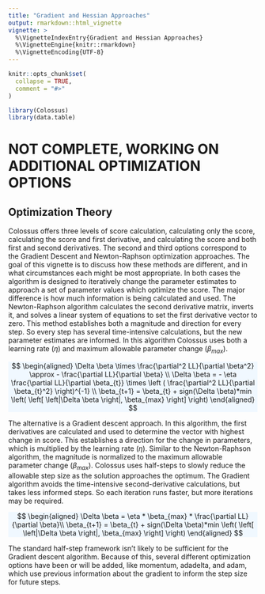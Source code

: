 ```yaml
---
title: "Gradient and Hessian Approaches"
output: rmarkdown::html_vignette
vignette: >
  %\VignetteIndexEntry{Gradient and Hessian Approaches}
  %\VignetteEngine{knitr::rmarkdown}
  %\VignetteEncoding{UTF-8}
---
```


```r
knitr::opts_chunk$set(
  collapse = TRUE,
  comment = "#>"
)
```

```r
library(Colossus)
library(data.table)
```

# NOT COMPLETE, WORKING ON ADDITIONAL OPTIMIZATION OPTIONS

## Optimization Theory

Colossus offers three levels of score calculation, calculating only the score, calculating the score and first derivative, and calculating the score and both first and second derivatives. The second and third options correspond to the Gradient Descent and Newton-Raphson optimization approaches. The goal of this vignette is to discuss how these methods are different, and in what circumstances each might be most appropriate. In both cases the algorithm is designed to iteratively change the parameter estimates to approach a set of parameter values which optimize the score. The major difference is how much information is being calculated and used. The Newton-Raphson algorithm calculates the second derivative matrix, inverts it, and solves a linear system of equations to set the first derivative vector to zero. This method establishes both a magnitude and direction for every step. So every step has several time-intensive calculations, but the new parameter estimates are informed. In this algorithm Colossus uses both a learning rate ($\eta$) and maximum allowable parameter change ($\beta_{max}$).


<p class="text-center" style="background-color: aliceblue">
$$
\begin{aligned}
    \Delta \beta \times \frac{\partial^2 LL}{\partial \beta^2} \approx - \frac{\partial LL}{\partial \beta} \\
    \Delta \beta = - \eta \frac{\partial LL}{\partial \beta_{t}} \times \left ( \frac{\partial^2 LL}{\partial \beta_{t}^2} \right)^{-1} \\
    \beta_{t+1} = \beta_{t} + sign(\Delta \beta)*min \left( \left[ \left|\Delta \beta \right|, \beta_{max} \right] \right)
\end{aligned}
$$
</p>

The alternative is a Gradient descent approach. In this algorithm, the first derivatives are calculated and used to determine the vector with highest change in score. This establishes a direction for the change in parameters, which is multiplied by the learning rate ($\eta$). Similar to the Newton-Raphson algorithm, the magnitude is normalized to the maximum allowable parameter change ($\beta_{max}$). Colossus uses half-steps to slowly reduce the allowable step size as the solution approaches the optimum. The Gradient algorithm avoids the time-intensive second-derivative calculations, but takes less informed steps. So each iteration runs faster, but more iterations may be required.

<p class="text-center" style="background-color: aliceblue">
$$
\begin{aligned}
   \Delta \beta = \eta * \beta_{max} * \frac{\partial LL}{\partial \beta}\\
   \beta_{t+1} = \beta_{t} + sign(\Delta \beta)*min \left( \left[ \left|\Delta \beta \right|, \beta_{max} \right] \right)
\end{aligned}
$$
</p>

The standard half-step framework isn't likely to be sufficient for the Gradient descent algorithm. Because of this, several different optimization options have been or will be added, like momentum, adadelta, and adam, which use previous information about the gradient to inform the step size for future steps.